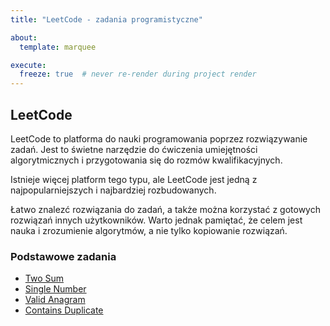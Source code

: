 ```yaml
---
title: "LeetCode - zadania programistyczne"

about:
  template: marquee

execute:
  freeze: true  # never re-render during project render
---
```


## LeetCode

LeetCode to platforma do nauki programowania poprzez rozwiązywanie zadań. Jest to świetne narzędzie do ćwiczenia umiejętności algorytmicznych i przygotowania się do rozmów kwalifikacyjnych.

Istnieje więcej platform tego typu, ale LeetCode jest jedną z najpopularniejszych i najbardziej rozbudowanych.

Łatwo znalezć rozwiązania do zadań, a także można korzystać z gotowych rozwiązań innych użytkowników. Warto jednak pamiętać, że celem jest nauka i zrozumienie algorytmów, a nie tylko kopiowanie rozwiązań.

### Podstawowe zadania

- [Two Sum](https://leetcode.com/problems/two-sum/)
- [Single Number](https://leetcode.com/problems/single-number/)
- [Valid Anagram](https://leetcode.com/problems/valid-anagram/)
- [Contains Duplicate](https://leetcode.com/problems/contains-duplicate/)
